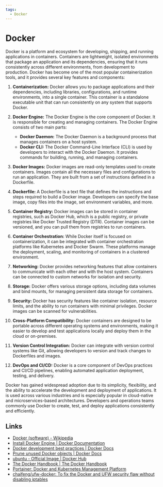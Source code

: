 ```yaml
---
tags:
  - Docker
---
```


# Docker

Docker is a platform and ecosystem for developing, shipping, and running applications in containers. Containers are lightweight, isolated environments that package an application and its dependencies, ensuring that it runs consistently across different environments, from development to production. Docker has become one of the most popular containerization tools, and it provides several key features and components:

1. **Containerization:** Docker allows you to package applications and their dependencies, including libraries, configurations, and runtime environments, into a single container. This container is a standalone executable unit that can run consistently on any system that supports Docker.

2. **Docker Engine:** The Docker Engine is the core component of Docker. It is responsible for creating and managing containers. The Docker Engine consists of two main parts:

   - **Docker Daemon:** The Docker Daemon is a background process that manages containers on a host system.
   - **Docker CLI:** The Docker Command-Line Interface (CLI) is used by developers to interact with the Docker Daemon. It provides commands for building, running, and managing containers.

3. **Docker Images:** Docker images are read-only templates used to create containers. Images contain all the necessary files and configurations to run an application. They are built from a set of instructions defined in a Dockerfile.

4. **Dockerfile:** A Dockerfile is a text file that defines the instructions and steps required to build a Docker image. Developers can specify the base image, copy files into the image, set environment variables, and more.

5. **Container Registry:** Docker images can be stored in container registries, such as Docker Hub, which is a public registry, or private registries like Docker Trusted Registry (DTR). Container images can be versioned, and you can pull them from registries to run containers.

6. **Container Orchestration:** While Docker itself is focused on containerization, it can be integrated with container orchestration platforms like Kubernetes and Docker Swarm. These platforms manage the deployment, scaling, and monitoring of containers in a clustered environment.

7. **Networking:** Docker provides networking features that allow containers to communicate with each other and with the host system. Containers can be connected to custom networks for isolation and security.

8. **Storage:** Docker offers various storage options, including data volumes and bind mounts, for managing persistent data storage for containers.

9. **Security:** Docker has security features like container isolation, resource limits, and the ability to run containers with minimal privileges. Docker images can be scanned for vulnerabilities.

10. **Cross-Platform Compatibility:** Docker containers are designed to be portable across different operating systems and environments, making it easier to develop and test applications locally and deploy them in the cloud or on-premises.

11. **Version Control Integration:** Docker can integrate with version control systems like Git, allowing developers to version and track changes to Dockerfiles and images.

12. **DevOps and CI/CD:** Docker is a core component of DevOps practices and CI/CD pipelines, enabling automated application deployment, testing, and delivery.

Docker has gained widespread adoption due to its simplicity, flexibility, and the ability to accelerate the development and deployment of applications. It is used across various industries and is especially popular in cloud-native and microservices-based architectures. Developers and operations teams commonly use Docker to create, test, and deploy applications consistently and efficiently.

## Links

- [Docker (software) - Wikipedia](<https://en.wikipedia.org/wiki/Docker_(software)>)
- [Install Docker Engine | Docker Documentation](https://docs.docker.com/engine/install/)
- [Docker development best practices | Docker Docs](https://docs.docker.com/develop/dev-best-practices/)
- [Prune unused Docker objects | Docker Docs](https://docs.docker.com/config/pruning/)
- [ubuntu - Official Image | Docker Hub](https://hub.docker.com/_/ubuntu)
- [The Docker Handbook | The Docker Handbook](https://docker-handbook.farhan.dev/)
- [Portainer: Docker and Kubernetes Management Platform](https://www.portainer.io/)
- [chaifeng/ufw-docker: To fix the Docker and UFW security flaw without disabling iptables](https://github.com/chaifeng/ufw-docker)
